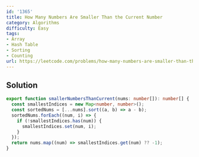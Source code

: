 ```yaml
---
id: '1365'
title: How Many Numbers Are Smaller Than the Current Number
category: Algorithms
difficulty: Easy
tags:
- Array
- Hash Table
- Sorting
- Counting
url: https://leetcode.com/problems/how-many-numbers-are-smaller-than-the-current-number
---
```


## Solution

```typescript filename="solution.ts" copy
export function smallerNumbersThanCurrent(nums: number[]): number[] {
  const smallestIndices = new Map<number, number>();
  const sortedNums = [...nums].sort((a, b) => a - b);
  sortedNums.forEach((num, i) => {
    if (!smallestIndices.has(num)) {
      smallestIndices.set(num, i);
    }
  });
  return nums.map((num) => smallestIndices.get(num) ?? -1);
}
```

